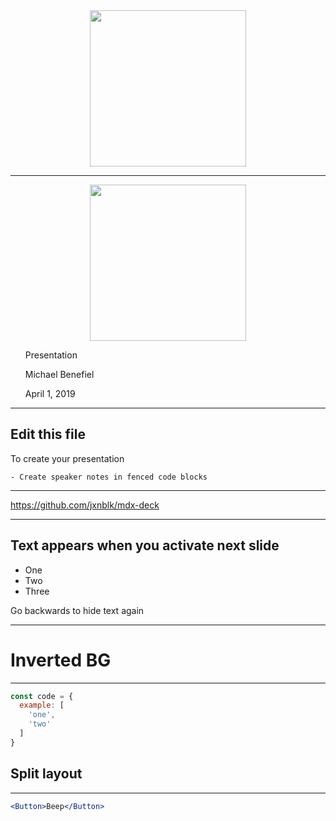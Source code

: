 

<Head>
  <title>Presentation Title</title>
  <meta itemprop="name" content="Presentation Title" />
  <meta itemprop="description" content="Presentation description" />
  <meta itemprop="image" content="https://pbs.twimg.com/profile_images/979408111868952576/yq2IUoGt_bigger.jpg" />
  <meta name="twitter:card" content="summary_large_image" />
  <meta name="twitter:site" content="@whoisryosuke" />
  <meta name="twitter:title" content="Presentation Title" />
  <meta name="twitter:description" content="Presentation description" />
  <meta name="twitter:image" content="https://pbs.twimg.com/profile_images/979408111868952576/yq2IUoGt_bigger.jpg" />
  <meta property="og:title" content="Presentation Title" />
  <meta property="og:type" content="article" />
  <meta property="og:url" content="http://www.example.com/" />
  <meta property="og:image" content="https://pbs.twimg.com/profile_images/979408111868952576/yq2IUoGt_bigger.jpg" />
  <meta property="og:description" content="Presentation description" />
  <meta property="og:site_name" content="Presentation Title" />
  <meta property="article:published_time" content="2013-09-17T05:59:00+01:00" />
  <meta property="article:modified_time" content="2013-09-16T19:08:47+01:00" />
  <meta property="article:section" content="Article Section (React? Design?)" />
</Head>

<center><img height="250px" src="/tealium-logo.png" /></center>


---
<center><img height="250px" src="/tealium-logo.png" /></center>

<ol style={{ margin: '25px 0', color:'#007CC2', fontSize:'8vw', fontWeight: 'bold' }}>Presentation</ol>
<ol style={{ margin: '25px 0', color:'#007CC2', fontSize:'4vw' }}>Michael Benefiel</ol>
<ol style={{ margin: '25px 0', color:'#007CC2', fontSize:'2vw' }}>April 1, 2019</ol>

---

## Edit this file

To create your presentation

```notes
- Create speaker notes in fenced code blocks
```

---

<https://github.com/jxnblk/mdx-deck>


---

## Text appears when you activate next slide

<ul>
  <Appear>
    <li>One</li>
    <li>Two</li>
    <li>Three</li>
  </Appear>
</ul>

Go backwards to hide text again

---


# Inverted BG

---


```js
const code = {
  example: [
    'one',
    'two'
  ]
}
```

## Split layout

---


```jsx
<Button>Beep</Button>
```